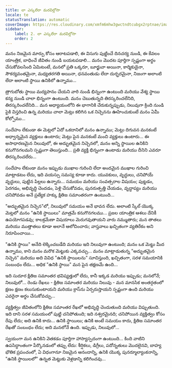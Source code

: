 ```yaml
---
title: లా ఎస్కలేరా మరవిల్లోసా
locale: te
statusTranslation: automatic
coverImage: https://res.cloudinary.com/xmfm6mhw3gwctndtcubgx2rptnae/image/upload/v1740468922/small_cover_tratado_de_psicologia_revolucionaria_a4c0dca4e0.webp
sidebar:
    label: 2. లా ఎస్కలేరా మరవిల్లోసా
    order: 2
---
```

మనం నిజమైన మార్పు కోసం ఆరాటపడాలి, ఈ విసుగు పుట్టించే దినచర్య నుండి, ఈ కేవలం యాంత్రిక, బాధించే జీవితం నుండి బయటపడాలి... మనం మొదట పూర్తిగా స్పష్టంగా అర్థం చేసుకోవలసింది ఏమిటంటే, మనలో ప్రతి ఒక్కరూ, బూర్జువా అయినా, కార్మికుడైనా, సౌకర్యవంతమైనా, మధ్యతరగతి అయినా, ధనవంతుడు లేదా దుర్భరమైనా, నిజంగా అలాంటి లేదా అలాంటి స్థాయి ఉనికిలో ఉన్నాము...

త్రాగుబోతు స్థాయి మద్యపానం చేయని వారి నుండి భిన్నంగా ఉంటుంది మరియు వేశ్య స్థాయి కన్య నుండి చాలా భిన్నంగా ఉంటుంది. మనం చెబుతున్నది తిరస్కరించలేనిది, తిరస్కరించలేనిది... మన అధ్యాయంలోని ఈ భాగానికి చేరుకున్నప్పుడు, నిలువుగా క్రింది నుండి పైకి విస్తరించి ఉన్న మరియు చాలా మెట్లు కలిగిన ఒక నిచ్చెనను ఊహించుకుంటే మనం ఏమీ కోల్పోము...

సందేహం లేకుండా ఈ మెట్లలో ఏదో ఒకదానిలో మనం ఉన్నాము; మెట్లు దిగువన మనకంటే అధ్వాన్నమైన వ్యక్తులు ఉంటారు; మెట్లు పైన మనకంటే మంచి వ్యక్తులు ఉంటారు... ఈ అసాధారణమైన నిలువులో, ఈ అద్భుతమైన నిచ్చెనలో, మనం అన్ని స్థాయిల ఉనికిని కనుగొనగలమని స్పష్టంగా తెలుస్తుంది... ప్రతి వ్యక్తి భిన్నంగా ఉంటాడు మరియు దీనిని ఎవరూ తిరస్కరించలేరు...

సందేహం లేకుండా మనం ఇప్పుడు ముఖాల గురించి లేదా అందమైన ముఖాల గురించి మాట్లాడటం లేదు, ఇది వయస్సు సమస్య కూడా కాదు. యువకులు, వృద్ధులు, చనిపోయే వృద్ధులు, పుట్టిన పిల్లలు ఉన్నారు... సమయం మరియు సంవత్సరాల విషయం; పుట్టడం, పెరగడం, అభివృద్ధి చెందడం, పెళ్లి చేసుకోవడం, పునరుత్పత్తి చేయడం, వృద్ధాప్యం మరియు చనిపోవడం అనే ప్రత్యేక హక్కు క్షితిజ సమాంతరంగా ఉంటుంది...

"అద్భుతమైన నిచ్చెన"లో, నిలువులో సమయం అనే భావన లేదు. అలాంటి స్కేల్ యొక్క మెట్లలో మనం "ఉనికి స్థాయిలు" మాత్రమే కనుగొనగలము... ప్రజల యాంత్రిక ఆశలు దేనికీ ఉపయోగపడవు; కాలక్రమేణా విషయాలు మెరుగవుతాయని వారు నమ్ముతారు; మన తాతలు మరియు ముత్తాతలు కూడా అలానే ఆలోచించారు; వాస్తవాలు ఖచ్చితంగా వ్యతిరేకం అని నిరూపించాయి...

"ఉనికి స్థాయి" అనేది లెక్కించబడేది మరియు ఇది నిలువుగా ఉంటుంది; మనం ఒక మెట్టు మీద ఉన్నాము, కాని మనం మరొక మెట్టుకు ఎక్కవచ్చు... మనం మాట్లాడుతున్న "అద్భుతమైన నిచ్చెన" మరియు అది వివిధ "ఉనికి స్థాయిలను" సూచిస్తుంది, ఖచ్చితంగా, సరళ సమయానికి సంబంధం లేదు... అధిక "ఉనికి స్థాయి" మన పైన తక్షణమే ఉంది...

ఇది సుదూర క్షితిజ సమాంతర భవిష్యత్తులో లేదు, కానీ ఇక్కడ మరియు ఇప్పుడు; మనలోనే; నిలువులో... రెండు రేఖలు - క్షితిజ సమాంతర మరియు నిలువు - మన మానసిక అంతర్గతంలో క్షణం క్షణం కలుసుకుంటాయని మరియు క్రాస్‌ను ఏర్పరుస్తాయని స్పష్టంగా ఉంది మరియు ఎవరైనా అర్థం చేసుకోవచ్చు...

వ్యక్తిత్వం జీవితంలోని క్షితిజ సమాంతర రేఖలో అభివృద్ధి చెందుతుంది మరియు విప్పుతుంది. ఇది దాని సరళ సమయంలో పుట్టి చనిపోతుంది; ఇది నశ్వరమైనది; చనిపోయిన వ్యక్తిత్వం కోసం రేపు లేదు; అది ఉనికి కాదు... ఉనికి స్థాయిలు; ఉనికి అంటే సమయం కాదు, క్షితిజ సమాంతర రేఖతో సంబంధం లేదు; అది మనలోనే ఉంది. ఇప్పుడు, నిలువులో...

స్వయంగా మన ఉనికిని వెతకడం పూర్తిగా హాస్యాస్పదంగా ఉంటుంది... కింది వాటిని ఉపసిద్ధాంతంగా పేర్కొనడంలో తప్పు లేదు: శీర్షికలు, డిగ్రీలు, పదోన్నతులు మొదలైనవి, బాహ్య భౌతిక ప్రపంచంలో, ఏ విధంగానూ నిజమైన ఆనందాన్ని, ఉనికి యొక్క పునర్మూల్యాంకనాన్ని, "ఉనికి స్థాయిలలో" ఉన్నత మెట్టుకు వెళ్లడాన్ని కలిగించవు...

